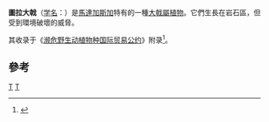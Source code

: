 {{Speciesbox 
| taxon = Euphorbia tulearensis
| authority = (Rauh) Rauh
| image = Euphorbia tulearensis ies.jpg
| status = CR
| status_system = iucn3.1
| status_ref = <ref name=IUCN>{{IUCN2009|assessors=Haevermans, T.|year=2004|id=44454|title=Euphorbia tulearensis|downloaded=2009-08-01}}</ref>
}}
'''圖拉大戟'''（[[学名|学名]]：''{{lang|la|Euphorbia tulearensis}}''）是[[馬達加斯加|馬達加斯加]]特有的一種[[大戟屬|大戟屬]][[植物|植物]]。它們生長在岩石區，但受到環境破壞的威脅。

其收录于《[[濒危野生动植物种国际贸易公约|濒危野生动植物种国际贸易公约]]》附录<ref>{{Cite book|title=破坏环境资源保护罪|last=王秀梅著|first=|publisher=北京：中国人民公安大学出版社|year=2003|isbn=7-81087-181-1|location=|pages=408}}</ref>。

==參考==
{{Commons|Euphorbia tulearensis}}
{{reflist}}
{{Taxonbar|from=Q5410615}}

[[Category:馬達加斯加植物|T]]
[[Category:大戟屬|T]]